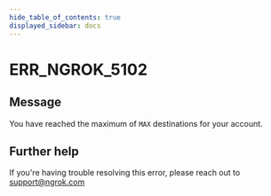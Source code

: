 ```yaml
---
hide_table_of_contents: true
displayed_sidebar: docs
---
```



# ERR_NGROK_5102

## Message

You have reached the maximum of `MAX` destinations for your account.

<ErrorDetails error="err_ngrok_5102" />

## Further help

If you're having trouble resolving this error, please reach out to [support@ngrok.com](mailto:support@ngrok.com?subject=Help%20with%20ERR_NGROK_5102)
